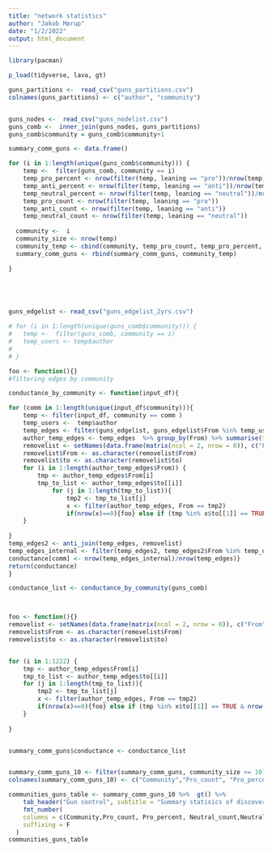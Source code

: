 ```yaml
---
title: "network statistics"
author: "Jakob Mørup"
date: "1/2/2022"
output: html_document
---
```

```r
library(pacman)

p_load(tidyverse, lava, gt)
```



```r
guns_partitions <-  read_csv("guns_partitions.csv")
colnames(guns_partitions) <- c("author", "community")


guns_nodes <-  read_csv("guns_nodelist.csv")
guns_comb <-  inner_join(guns_nodes, guns_partitions)
guns_comb$community = guns_comb$community+1

```



```r
summary_comm_guns <- data.frame()

for (i in 1:length(unique(guns_comb$community))) {
	temp <-  filter(guns_comb, community == i)
	temp_pro_percent <- nrow(filter(temp, leaning == "pro"))/nrow(temp)
	temp_anti_percent <- nrow(filter(temp, leaning == "anti"))/nrow(temp)
	temp_neutral_percent <- nrow(filter(temp, leaning == "neutral"))/nrow(temp)
	temp_pro_count <- nrow(filter(temp, leaning == "pro"))
	temp_anti_count <- nrow(filter(temp, leaning == "anti"))
	temp_neutral_count <- nrow(filter(temp, leaning == "neutral"))
	
  community <-  i
  community_size <- nrow(temp)
  community_temp <- cbind(community, temp_pro_count, temp_pro_percent, temp_neutral_count, temp_neutral_percent,temp_anti_count, temp_anti_percent, community_size)
  summary_comm_guns <- rbind(summary_comm_guns, community_temp)
	
}






```



```r
guns_edgelist <- read_csv("guns_edgelist_2yrs.csv")

# for (i in 1:length(unique(guns_comb$community))) {
# 	temp <-  filter(guns_comb, community == i)
# 	temp_users <- temp$author
# 	
# }

foo <- function(){}
#filtering edges by community

conductance_by_community <- function(input_df){

for (comm in 1:length(unique(input_df$community))){
	temp <- filter(input_df, community == comm )
	temp_users <-  temp$author
	temp_edges <- filter(guns_edgelist, guns_edgelist$From %in% temp_users | guns_edgelist$to %in% temp_users)
	author_temp_edges <- temp_edges  %>% group_by(From) %>% summarise(to =list(to))
	removelist <- setNames(data.frame(matrix(ncol = 2, nrow = 0)), c("From", "to"))
	removelist$From <- as.character(removelist$From)
	removelist$to <- as.character(removelist$to)
	for (i in 1:length(author_temp_edges$From)) {
		tmp <- author_temp_edges$From[i]
		tmp_to_list <- author_temp_edges$to[[i]]
			for (j in 1:length(tmp_to_list)){
				tmp2 <- tmp_to_list[j]
				x <- filter(author_temp_edges, From == tmp2)
				if(nrow(x)==0){foo} else if (tmp %in% x$to[[1]] == TRUE & nrow(filter(removelist, removelist$From == tmp& removelist$to ==tmp2))==0){removelist <- rbind(removelist, filter(temp_edges, temp_edges$From == tmp2 & temp_edges$to == tmp))}
	}
	
}
temp_edges2 <- anti_join(temp_edges, removelist)
temp_edges_internal <- filter(temp_edges2, temp_edges2$From %in% temp_users & temp_edges2$to %in% temp_users)
conductance[comm] <- nrow(temp_edges_internal)/nrow(temp_edges)}
return(conductance)
}

conductance_list <- conductance_by_community(guns_comb)



foo <- function(){}
removelist <- setNames(data.frame(matrix(ncol = 2, nrow = 0)), c("From", "to"))
removelist$From <- as.character(removelist$From)
removelist$to <- as.character(removelist$to)


for (i in 1:1222) {
	tmp <- author_temp_edges$From[i]
	tmp_to_list <- author_temp_edges$to[[i]]
	for (j in 1:length(tmp_to_list)){
		tmp2 <- tmp_to_list[j]
		x <- filter(author_temp_edges, From == tmp2)
		if(nrow(x)==0){foo} else if (tmp %in% x$to[[1]] == TRUE & nrow(filter(removelist, removelist$From == tmp& removelist$to ==tmp2))==0){removelist <- rbind(removelist, filter(temp_edges, temp_edges$From == tmp2 & temp_edges$to == tmp))}
	}
	
}


summary_comm_guns$conductance <- conductance_list


summary_comm_guns_10 <- filter(summary_comm_guns, community_size >= 10)
colnames(summary_comm_guns_10) <- c("Community","Pro_count", "Pro_percent", "Neutral_count","Neutral_percent","Anti_count","Anti_percent","Community_size","Conductance")

```



```r
communities_guns_table <- summary_comm_guns_10 %>%  gt() %>% 
	tab_header("Gun control", subtitle = "Summary statisics of discovered communities with more than 10 members") %>% 
	fmt_number(
    columns = c(Community,Pro_count, Pro_percent, Neutral_count,Neutral_percent,Anti_count,Anti_percent,Community_size,Conductance),
    suffixing = F
  )
communities_guns_table

```

